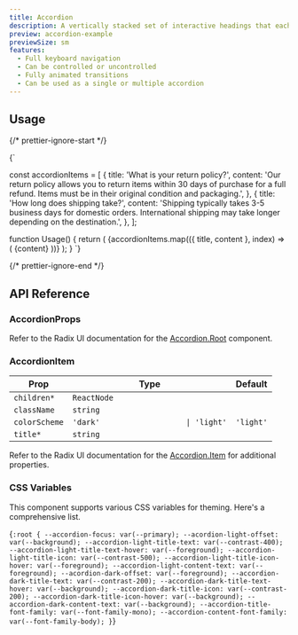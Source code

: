 ```yaml
---
title: Accordion
description: A vertically stacked set of interactive headings that each reveal an associated section of content.
preview: accordion-example
previewSize: sm
features:
  - Full keyboard navigation
  - Can be controlled or uncontrolled
  - Fully animated transitions
  - Can be used as a single or multiple accordion
---
```


## Usage

{/* prettier-ignore-start */}

<CodeBlock lang="ts">{`

const accordionItems = [
    {
      title: 'What is your return policy?',
      content:
        'Our return policy allows you to return items within 30 days of purchase for a full refund. Items must be in their original condition and packaging.',
    },
    {
      title: 'How long does shipping take?',
      content:
        'Shipping typically takes 3-5 business days for domestic orders. International shipping may take longer depending on the destination.',
    },
];

function Usage() {
    return (
      <Accordion type="multiple">
        {accordionItems.map(({ title, content }, index) => (
          <AccordionItem key={index} title={title} value={index.toString()}>
            {content}
          </AccordionItem>
        ))}
      </Accordion>
    );
}
`}
</CodeBlock>

{/* prettier-ignore-end */}

## API Reference

### AccordionProps

Refer to the Radix UI documentation for the [Accordion.Root](https://www.radix-ui.com/primitives/docs/components/accordion#root) component.

### AccordionItem

| Prop          | Type                                  | Default   |
| ------------- | ------------------------------------- | --------- |
| `children*`   | `ReactNode`                           |           |
| `className`   | `string`                              |           |
| `colorScheme` | `'dark'                   \| 'light'` | `'light'` |
| `title*`      | `string`                              |           |

Refer to the Radix UI documentation for the [Accordion.Item](https://www.radix-ui.com/primitives/docs/components/accordion#item) for additional properties.

### CSS Variables

This component supports various CSS variables for theming. Here's a comprehensive list.

<CodeBlock lang="css">{`
:root {
    --accordion-focus: var(--primary);
    --acordion-light-offset: var(--background);
    --accordion-light-title-text: var(--contrast-400);
    --accordion-light-title-text-hover: var(--foreground);
    --accordion-light-title-icon: var(--contrast-500);
    --accordion-light-title-icon-hover: var(--foreground);
    --accordion-light-content-text: var(--foreground);
    --acordion-dark-offset: var(--foreground);
    --accordion-dark-title-text: var(--contrast-200);
    --accordion-dark-title-text-hover: var(--background);
    --accordion-dark-title-icon: var(--contrast-200);
    --accordion-dark-title-icon-hover: var(--background);
    --accordion-dark-content-text: var(--background);
    --accordion-title-font-family: var(--font-family-mono);
    --accordion-content-font-family: var(--font-family-body);
}
`}</CodeBlock>
